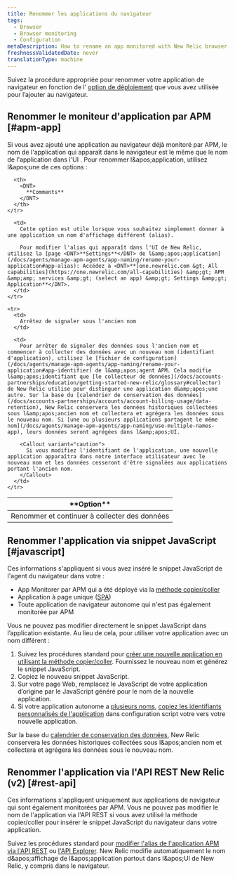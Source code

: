 ```yaml
---
title: Renommer les applications du navigateur
tags:
  - Browser
  - Browser monitoring
  - Configuration
metaDescription: How to rename an app monitored with New Relic browser monitoring.
freshnessValidatedDate: never
translationType: machine
---
```


Suivez la procédure appropriée pour renommer votre application de navigateur en fonction de l’ [option de déploiement](/docs/browser/new-relic-browser/installation-configuration/add-apps-new-relic-browser) que vous avez utilisée pour l’ajouter au navigateur.

## Renommer le moniteur d'application par APM [#apm-app]

Si vous avez ajouté une application au navigateur déjà monitoré par APM, le nom de l'application qui apparaît dans le navigateur est le même que le nom de l'application dans l'UI <InlinePopover type="apm" />. Pour renommer l&amp;apos;application, utilisez l&amp;apos;une de ces options :

<table>
  <thead>
    <tr>
      <th style={{ width: "200px" }}>
        <DNT>
          **Option**
        </DNT>
      </th>

      <th>
        <DNT>
          **Comments**
        </DNT>
      </th>
    </tr>
  </thead>

  <tbody>
    <tr>
      <td>
        Renommer et continuer à collecter des données
      </td>

      <td>
        Cette option est utile lorsque vous souhaitez simplement donner à une application un nom d'affichage différent (alias).

        Pour modifier l'alias qui apparaît dans l'UI de New Relic, utilisez la [page <DNT>**Settings**</DNT> de l&amp;apos;application](/docs/agents/manage-apm-agents/app-naming/rename-your-application#app-alias): Accédez à <DNT>**[one.newrelic.com &gt; All capabilities](https://one.newrelic.com/all-capabilities) &amp;gt; APM &amp;amp; services &amp;gt; (select an app) &amp;gt; Settings &amp;gt; Application**</DNT>.
      </td>
    </tr>

    <tr>
      <td>
        Arrêtez de signaler sous l'ancien nom
      </td>

      <td>
        Pour arrêter de signaler des données sous l'ancien nom et commencer à collecter des données avec un nouveau nom (identifiant d'application), utilisez le [fichier de configuration](/docs/agents/manage-apm-agents/app-naming/rename-your-application#app-identifier) de l&amp;apos;agent APM. Cela modifie l&amp;apos;identifiant que [le collecteur de données](/docs/accounts-partnerships/education/getting-started-new-relic/glossary#collector) de New Relic utilise pour distinguer une application d&amp;apos;une autre. Sur la base du [calendrier de conservation des données](/docs/accounts-partnerships/accounts/account-billing-usage/data-retention), New Relic conservera les données historiques collectées sous l&amp;apos;ancien nom et collectera et agrégera les données sous le nouveau nom. Si [une ou plusieurs applications partagent le même nom](/docs/agents/manage-apm-agents/app-naming/use-multiple-names-app), leurs données seront agrégées dans l&amp;apos;UI.

        <Callout variant="caution">
          Si vous modifiez l'identifiant de l'application, une nouvelle application apparaîtra dans notre interface utilisateur avec le nouveau nom et les données cesseront d'être signalées aux applications portant l'ancien nom.
        </Callout>
      </td>
    </tr>
  </tbody>
</table>

## Renommer l'application via snippet JavaScript [#javascript]

Ces informations s'appliquent si vous avez inséré le snippet JavaScript de l'agent du navigateur dans votre :

* App Monitorer par APM qui a été déployé via la [méthode copier/coller](/docs/browser/new-relic-browser/installation-configuration/add-apps-new-relic-browser#copy-paste-app)
* Application à page unique ([SPA](/docs/browser/single-page-app-monitoring/get-started/add-apps-single-page-app-monitoring))
* Toute application de navigateur autonome qui n'est pas également monitorée par APM

Vous ne pouvez pas modifier directement le snippet JavaScript dans l’application existante. Au lieu de cela, pour utiliser votre application avec un nom différent :

1. Suivez les procédures standard pour [créer une nouvelle application en utilisant la méthode copier/coller](/docs/browser/new-relic-browser/installation-configuration/add-apps-new-relic-browser#copy-paste-app). Fournissez le nouveau nom et générez le snippet JavaScript.
2. Copiez le nouveau snippet JavaScript.
3. Sur votre page Web, remplacez le JavaScript de votre application d’origine par le JavaScript généré pour le nom de la nouvelle application.
4. Si votre application autonome a [plusieurs noms](/docs/agents/manage-apm-agents/app-naming/use-multiple-names-app), [copiez les identifiants personnalisés de l'application](/docs/browser/new-relic-browser/installation-configuration/copy-browser-monitoring-license-key-app-id) dans configuration script votre vers votre nouvelle application.

Sur la base du [calendrier de conservation des données](/docs/accounts-partnerships/accounts/account-billing-usage/data-retention), New Relic conservera les données historiques collectées sous l&amp;apos;ancien nom et collectera et agrégera les données sous le nouveau nom.

## Renommer l'application via l'API REST New Relic (v2) [#rest-api]

Ces informations s'appliquent uniquement aux applications de navigateur qui sont également monitorées par APM. Vous ne pouvez pas modifier le nom de l'application via l'API REST si vous avez utilisé la méthode copier/coller pour insérer le snippet JavaScript du navigateur dans votre application.

Suivez les procédures standard pour [modifier l'alias de l'application APM via l'API REST](/docs/apis/rest-api-v2/application-examples-v2/change-alias-your-application-v2) ou [l'API Explorer](https://rpm.newrelic.com/api/explore/applications/update). New Relic modifie automatiquement le nom d&amp;apos;affichage de l&amp;apos;application partout dans l&amp;apos;UI de New Relic, y compris dans le navigateur.